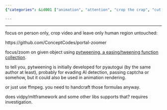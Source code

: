 ```yaml
---
{"categories": &id001 ["animation", "attention", "crop the crap", "cut the crap", "easing", "focus on object", "intermediate", "pyjom", "stub", "tweening"], "category": "Video Manipulation", "date": "2022-08-08 06:44:24", "description": "This text explores the concept of focusing and zooming on objects within a video using pytweening, an easing/tweening function collection. The portal-zoomer tool is introduced for cropping videos to include only human regions. It also suggests that other libraries such as ffmpeg or vidpy/mltframework may have similar functionalities.", "tags": *id001, "title": "tweening for object focus, zoom to object, zoom to video ROI"}

---
```


------

focus on person only, crop video and leave only human region untouched:

https://github.com/ConceptCodes/portal-zoomer

focus/zoom on given object using [pytweening, a easing/tweening function collection](https://pypi.org/project/pytweening/).

to tell you, pytweening is initially developed for pyautogui (by the same author at least), probably for evading AI detection, passing captcha or somehow, but it could also be used in animation rendering.

or just use ffmpeg. you need to handcraft those formulas anyway.

does vidpy/mltframework and some other libs supports that? requires investigation.

